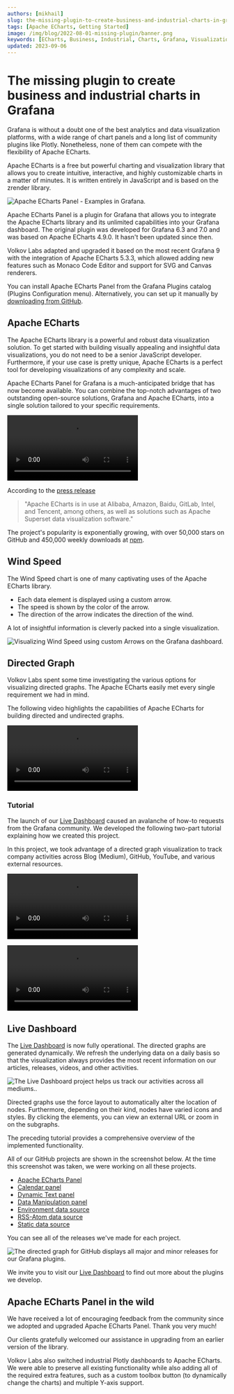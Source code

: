```yaml
---
authors: [mikhail]
slug: the-missing-plugin-to-create-business-and-industrial-charts-in-grafana-1d8f7304229f/
tags: [Apache ECharts, Getting Started]
image: /img/blog/2022-08-01-missing-plugin/banner.png
keywords: [ECharts, Business, Industrial, Charts, Grafana, Visualization]
updated: 2023-09-06
---
```



# The missing plugin to create business and industrial charts in Grafana

Grafana is without a doubt one of the best analytics and data visualization platforms, with a wide range of chart panels and a long list of community plugins like Plotly. Nonetheless, none of them can compete with the flexibility of Apache ECharts.

Apache ECharts is a free but powerful charting and visualization library that allows you to create intuitive, interactive, and highly customizable charts in a matter of minutes. It is written entirely in JavaScript and is based on the zrender library.

<Image
  title="Apache ECharts Panel - Examples in Grafana."
  src="https://github.com/VolkovLabs/volkovlabs-echarts-panel/raw/main/src/img/examples.png"
  lazy={false}
/>

Apache ECharts Panel is a plugin for Grafana that allows you to integrate the Apache ECharts library and its unlimited capabilities into your Grafana dashboard. The original plugin was developed for Grafana 6.3 and 7.0 and was based on Apache ECharts 4.9.0. It hasn't been updated since then.

Volkov Labs adapted and upgraded it based on the most recent Grafana 9 with the integration of Apache ECharts 5.3.3, which allowed adding new features such as Monaco Code Editor and support for SVG and Canvas renderers.

You can install Apache ECharts Panel from the Grafana Plugins catalog (Plugins Configuration menu). Alternatively, you can set up it manually by [downloading from GitHub](https://github.com/volkovlabs/volkovlabs-echarts-panel).

## Apache ECharts

The Apache ECharts library is a powerful and robust data visualization solution. To get started with building visually appealing and insightful data visualizations, you do not need to be a senior JavaScript developer. Furthermore, if your use case is pretty unique, Apache ECharts is a perfect tool for developing visualizations of any complexity and scale.

Apache ECharts Panel for Grafana is a much-anticipated bridge that has now become available. You can combine the top-notch advantages of two outstanding open-source solutions, Grafana and Apache ECharts, into a single solution tailored to your specific requirements.

<Video
  src="https://www.youtube.com/embed/DxqCrBEmrQw"
  title="How to create modern dashboards in Grafana."
/>

According to the [press release](https://www.globenewswire.com/fr/news-release/2021/01/26/2164391/17401/en/The-Apache-Software-Foundation-Announces-Apache-ECharts-as-a-Top-Level-Project.html)

> "Apache ECharts is in use at Alibaba, Amazon, Baidu, GitLab, Intel, and Tencent, among others, as well as solutions such as Apache Superset data visualization software."

The project's popularity is exponentially growing, with over 50,000 stars on GitHub and 450,000 weekly downloads at [npm](https://www.npmjs.com/package/echarts).

## Wind Speed

The Wind Speed chart is one of many captivating uses of the Apache ECharts library.

- Each data element is displayed using a custom arrow.
- The speed is shown by the color of the arrow.
- The direction of the arrow indicates the direction of the wind.

A lot of insightful information is cleverly packed into a single visualization.

<Image
  title="Visualizing Wind Speed using custom Arrows on the Grafana dashboard."
  src="/img/blog/2022-08-01-missing-plugin/wind-speed.png"
/>

## Directed Graph

Volkov Labs spent some time investigating the various options for visualizing directed graphs. The Apache ECharts easily met every single requirement we had in mind.

The following video highlights the capabilities of Apache ECharts for building directed and undirected graphs.

<Video
  src="https://www.youtube.com/embed/BcW7iyTadWE"
  title="Can Apache ECharts render a directed graph?"
/>

### Tutorial

The launch of our [Live Dashboard](https://live.volkovlabs.io/) caused an avalanche of how-to requests from the Grafana community. We developed the following two-part tutorial explaining how we created this project.

In this project, we took advantage of a directed graph visualization to track company activities across Blog (Medium), GitHub, YouTube, and various external resources.

<Video
  src="https://www.youtube.com/embed/e3VHgpuzEF0"
  title="Build directional graph in Grafana using Apache ECharts. Tutorial part 1."
/>

<Video
  src="https://www.youtube.com/embed/oM7XAVlsOio"
  title="Build directional graph in Grafana using Apache ECharts. Tutorial part 2."
/>

## Live Dashboard

The [Live Dashboard](https://live.volkovlabs.io) is now fully operational. The directed graphs are generated dynamically. We refresh the underlying data on a daily basis so that the visualization always provides the most recent information on our articles, releases, videos, and other activities.

<Image
  title="The Live Dashboard project helps us track our activities across all mediums.."
  src="/img/blog/2022-08-01-missing-plugin/live.png"
/>

Directed graphs use the force layout to automatically alter the location of nodes. Furthermore, depending on their kind, nodes have varied icons and styles. By clicking the elements, you can view an external URL or zoom in on the subgraphs.

The preceding tutorial provides a comprehensive overview of the implemented functionality.

All of our GitHub projects are shown in the screenshot below. At the time this screenshot was taken, we were working on all these projects.

- [Apache ECharts Panel](https://live.volkovlabs.io/d/tXQ9_367z/apache-echarts-panel?orgId=1)
- [Calendar panel](https://live.volkovlabs.io/d/0fgJcb4Vz/calendar-panel?orgId=1)
- [Dynamic Text panel](https://live.volkovlabs.io/d/2L2sYjVVz/dynamic-text-panel?orgId=1)
- [Data Manipulation panel](https://live.volkovlabs.io/d/h5IJk66nk/data-manipulation-panel?orgId=1)
- [Environment data source](https://live.volkovlabs.io/d/B0kLhzR4k/environment-data-source?orgId=1)
- [RSS-Atom data source](https://live.volkovlabs.io/d/zUDs5zRVk/rss-atom-data-source?orgId=1)
- [Static data source](https://live.volkovlabs.io/d/heM1lTN4z/static-data-source?orgId=1)

You can see all of the releases we've made for each project.

<Image
  title="The directed graph for GitHub displays all major and minor releases for our Grafana plugins."
  src="/img/blog/2022-08-01-missing-plugin/github.png"
/>

We invite you to visit our [Live Dashboard](https://live.volkovlabs.io) to find out more about the plugins we develop.

## Apache ECharts Panel in the wild

We have received a lot of encouraging feedback from the community since we adopted and upgraded Apache ECharts Panel. Thank you very much!

Our clients gratefully welcomed our assistance in upgrading from an earlier version of the library.

Volkov Labs also switched industrial Plotly dashboards to Apache ECharts. We were able to preserve all existing functionality while also adding all of the required extra features, such as a custom toolbox button (to dynamically change the charts) and multiple Y-axis support.
